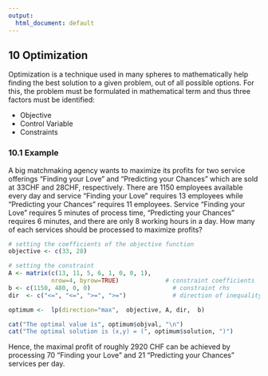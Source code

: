 ```yaml
---
output:
  html_document: default
---
```

## 10 Optimization

Optimization is a technique used in many spheres to mathematically help finding the best solution to a given problem, out of all possible options. For this, the problem must be formulated in mathematical term and thus three factors must be identified:

* Objective
* Control Variable
* Constraints

### 10.1 Example

A big matchmaking agency wants to maximize its profits for two service offerings "Finding your Love" and "Predicting your Chances" which are sold at 33CHF and 28CHF, respectively.
There are 1150 employees available every day and service "Finding your Love" requires 13 employees while "Predicting your Chances" requires 11 employees. Service "Finding your Love" requires 5 minutes of process time, "Predicting your Chances" requires 6 minutes, and there are only 8 working hours in a day. 
How many of each services should be processed to maximize profits?

```r
# setting the coefficients of the objective function
objective <- c(33, 28)

# setting the constraint 
A <- matrix(c(13, 11, 5, 6, 1, 0, 0, 1),
            nrow=4, byrow=TRUE) 	        # constraint coefficients
b <- c(1150, 480, 0, 0)			              # constraint rhs		
dir  <- c("<=", "<=", ">=", ">=")		      # direction of inequality

optimum <-  lp(direction="max",  objective, A, dir,  b)

cat("The optimal value is", optimum$objval, "\n")
cat("The optimal solution is (x,y) = (", optimum$solution, ")")
```

Hence, the maximal profit of roughly 2920 CHF can be achieved by processing 70 "Finding your Love" and 21 "Predicting your Chances" services per day.